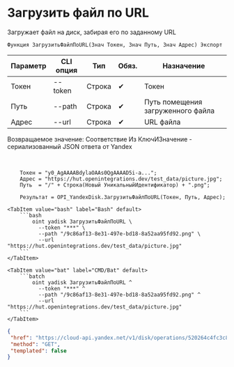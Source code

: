 ﻿---
sidebar_position: 11
description: Загрузить файл по URL и другие функции для работы с Yandex Disk в Открытом пакете интеграций - бесплатной open-source библиотеке интеграций для 1С:Предприятие 8, OneScript и CLI
keywords: [1C, 1С, 1С:Предприятие, 1С:Предприятие 8.3, API, Интеграция, Сервисы, Обмен, OneScript, CLI, Yandex Disk]
---


# Загрузить файл по URL
 Загружает файл на диск, забирая его по заданному URL



`Функция ЗагрузитьФайлПоURL(Знач Токен, Знач Путь, Знач Адрес) Экспорт`

  | Параметр | CLI опция | Тип | Обяз. | Назначение |
  |-|-|-|-|-|
  | Токен | --token | Строка | &#x2714; | Токен |
  | Путь | --path | Строка | &#x2714; | Путь помещения загруженного файла |
  | Адрес | --url | Строка | &#x2714; | URL файла |

  
  Возвращаемое значение:   Соответствие Из КлючИЗначение - сериализованный JSON ответа от Yandex

<br/>




```bsl title="Пример использования для 1С:Предприятие/OneScript"
    Токен = "y0_AgAAAABdylaOAAs0QgAAAAD5i-a...";
    Адрес = "https://hut.openintegrations.dev/test_data/picture.jpg";
    Путь  = "/" + Строка(Новый УникальныйИдентификатор) + ".png";

    Результат = OPI_YandexDisk.ЗагрузитьФайлПоURL(Токен, Путь, Адрес);
```
    

 <Tabs>
  
    <TabItem value="bash" label="Bash" default>
        ```bash
            oint yadisk ЗагрузитьФайлПоURL \
              --token "***" \
              --path "/9c86af13-8e31-497e-bd18-8a52aa95fd92.png" \
              --url "https://hut.openintegrations.dev/test_data/picture.jpg"
        ```
    </TabItem>
  
    <TabItem value="bat" label="CMD/Bat" default>
        ```batch
            oint yadisk ЗагрузитьФайлПоURL ^
              --token "***" ^
              --path "/9c86af13-8e31-497e-bd18-8a52aa95fd92.png" ^
              --url "https://hut.openintegrations.dev/test_data/picture.jpg"
        ```
    </TabItem>
</Tabs>


```json title="Результат"
{
 "href": "https://cloud-api.yandex.net/v1/disk/operations/520264c4fc3c8e9ae87085c0d12fc77767c13fc7f11582ea5aac37756d3f823f",
 "method": "GET",
 "templated": false
}
```
